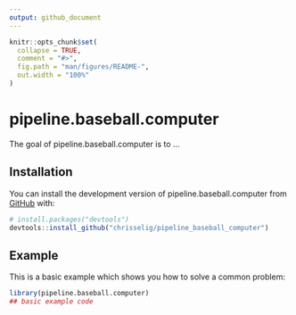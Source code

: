 ```yaml
---
output: github_document
---
```


<!-- README.md is generated from README.Rmd. Please edit that file -->

```r
knitr::opts_chunk$set(
  collapse = TRUE,
  comment = "#>",
  fig.path = "man/figures/README-",
  out.width = "100%"
)
```

# pipeline.baseball.computer

<!-- badges: start -->
<!-- badges: end -->

The goal of pipeline.baseball.computer is to ...

## Installation

You can install the development version of pipeline.baseball.computer from [GitHub](https://github.com/) with:

``` r
# install.packages("devtools")
devtools::install_github("chrisselig/pipeline_baseball_computer")
```

## Example

This is a basic example which shows you how to solve a common problem:

```r
library(pipeline.baseball.computer)
## basic example code
```

